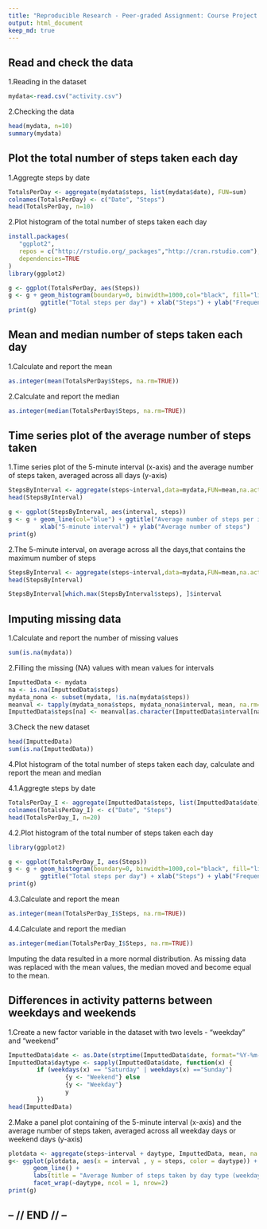 ---
title: "Reproducible Research - Peer-graded Assignment: Course Project 1"
output: html_document
keep_md: true 
---
## Read and check the data

1.Reading in the dataset 
```{r, echo = TRUE, cache = TRUE}
mydata<-read.csv("activity.csv")
```
2.Checking the data
```{r, echo = TRUE}
head(mydata, n=10)
summary(mydata)
```

## Plot the total number of steps taken each day

1.Aggregte steps by date
```{r, echo = TRUE}
TotalsPerDay <- aggregate(mydata$steps, list(mydata$date), FUN=sum)
colnames(TotalsPerDay) <- c("Date", "Steps")
head(TotalsPerDay, n=10)
```

2.Plot histogram of the total number of steps taken each day
```{r, echo = TRUE, warning = FALSE, message = FALSE}
install.packages(
   "ggplot2",
   repos = c("http://rstudio.org/_packages","http://cran.rstudio.com"),
   dependencies=TRUE
)
library(ggplot2)

g <- ggplot(TotalsPerDay, aes(Steps))
g <- g + geom_histogram(boundary=0, binwidth=1000,col="black", fill="lightblue") + 
         ggtitle("Total steps per day") + xlab("Steps") + ylab("Frequency")
print(g)
```

## Mean and median number of steps taken each day
1.Calculate and report the mean
```{r, echo = TRUE}
as.integer(mean(TotalsPerDay$Steps, na.rm=TRUE))
```

2.Calculate and report the median
```{r, echo = TRUE}
as.integer(median(TotalsPerDay$Steps, na.rm=TRUE))
```

## Time series plot of the average number of steps taken
1.Time series plot of the 5-minute interval (x-axis) and the average number of steps taken, averaged across all days (y-axis)

```{r, echo = TRUE}
StepsByInterval <- aggregate(steps~interval,data=mydata,FUN=mean,na.action=na.omit)
head(StepsByInterval)

g <- ggplot(StepsByInterval, aes(interval, steps))
g <- g + geom_line(col="blue") + ggtitle("Average number of steps per interval")+
         xlab("5-minute interval") + ylab("Average number of steps")
print(g)
```

2.The 5-minute interval, on average across all the days,that contains the maximum number of steps

```{r, echo = TRUE}
StepsByInterval <- aggregate(steps~interval,data=mydata,FUN=mean,na.action=na.omit)
head(StepsByInterval)

StepsByInterval[which.max(StepsByInterval$steps), ]$interval
```

## Imputing missing data

1.Calculate and report the number of missing values
```{r, echo = TRUE}
sum(is.na(mydata))
```

2.Filling the missing (NA) values with mean values for intervals
```{r, echo = TRUE}
ImputtedData <- mydata
na <- is.na(ImputtedData$steps)
mydata_nona <- subset(mydata, !is.na(mydata$steps))
meanval <- tapply(mydata_nona$steps, mydata_nona$interval, mean, na.rm=TRUE, simplify=T)
ImputtedData$steps[na] <- meanval[as.character(ImputtedData$interval[na])]
```
3.Check the new dataset
```{r, echo = TRUE}
head(ImputtedData)
sum(is.na(ImputtedData))
```

4.Plot histogram of the total number of steps taken each day, calculate and report the mean and median

4.1.Aggregte steps by date
```{r, echo = TRUE}
TotalsPerDay_I <- aggregate(ImputtedData$steps, list(ImputtedData$date), FUN=sum)
colnames(TotalsPerDay_I) <- c("Date", "Steps")
head(TotalsPerDay_I, n=20)
```

4.2.Plot histogram of the total number of steps taken each day
```{r, echo = TRUE, warning = FALSE, message = FALSE}
library(ggplot2)

g <- ggplot(TotalsPerDay_I, aes(Steps))
g <- g + geom_histogram(boundary=0, binwidth=1000,col="black", fill="lightblue") + 
         ggtitle("Total steps per day") + xlab("Steps") + ylab("Frequency")
print(g)
```
4.3.Calculate and report the mean
```{r, echo = TRUE}
as.integer(mean(TotalsPerDay_I$Steps, na.rm=TRUE))
```

4.4.Calculate and report the median
```{r, echo = TRUE}
as.integer(median(TotalsPerDay_I$Steps, na.rm=TRUE))
```
Imputing the data resulted in a more normal distribution. As missing data was replaced with the mean values, the median moved and become equal to the mean.

## Differences in activity patterns between weekdays and weekends

1.Create a new factor variable in the dataset with two levels - "weekday" and "weekend"
```{r, echo = TRUE}
ImputtedData$date <- as.Date(strptime(ImputtedData$date, format="%Y-%m-%d"))
ImputtedData$daytype <- sapply(ImputtedData$date, function(x) {
        if (weekdays(x) == "Saturday" | weekdays(x) =="Sunday") 
                {y <- "Weekend"} else 
                {y <- "Weekday"}
                y
        })
head(ImputtedData) 
```
2.Make a panel plot containing of the 5-minute interval (x-axis) and the average number of steps taken, averaged across all weekday days or weekend days (y-axis)
```{r, echo = TRUE}
plotdata <- aggregate(steps~interval + daytype, ImputtedData, mean, na.rm = TRUE)
g<- ggplot(plotdata, aes(x = interval , y = steps, color = daytype)) +
       geom_line() +
       labs(title = "Average Number of steps taken by day type (weekday/weekend)", x = "Interval", y = "Number of steps") +
       facet_wrap(~daytype, ncol = 1, nrow=2)
print(g)
```


## -- // END // -- 






